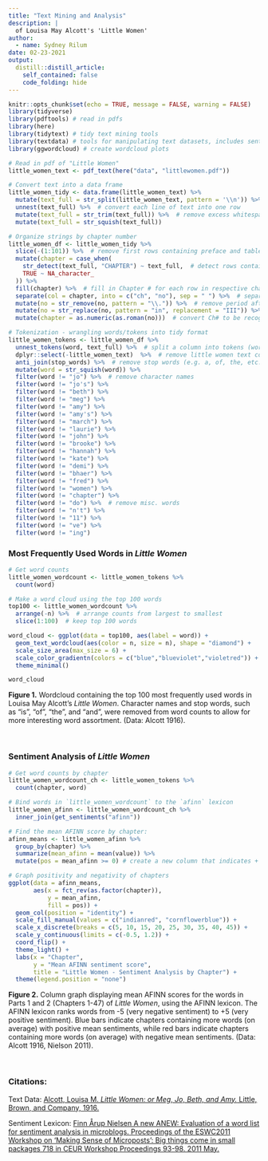 ```yaml
---
title: "Text Mining and Analysis"
description: |
  of Louisa May Alcott's 'Little Women'
author:
  - name: Sydney Rilum
date: 02-23-2021
output:
  distill::distill_article:
    self_contained: false
    code_folding: hide
---
```


```r
knitr::opts_chunk$set(echo = TRUE, message = FALSE, warning = FALSE)
library(tidyverse)
library(pdftools) # read in pdfs
library(here)
library(tidytext) # tidy text mining tools
library(textdata) # tools for manipulating text datasets, includes sentiment lexicons
library(ggwordcloud) # create wordcloud plots
```

```r
# Read in pdf of "Little Women"
little_women_text <- pdf_text(here("data", "littlewomen.pdf"))
```

```r
# Convert text into a data frame
little_women_tidy <- data.frame(little_women_text) %>%
  mutate(text_full = str_split(little_women_text, pattern = '\\n')) %>%  # break pages up into individual lines
  unnest(text_full) %>%  # convert each line of text into one row
  mutate(text_full = str_trim(text_full)) %>%  # remove excess whitespace
  mutate(text_full = str_squish(text_full))

# Organize strings by chapter number
little_women_df <- little_women_tidy %>% 
  slice(-(1:101)) %>%  # remove first rows containing preface and table of contents, start at Ch. 1
  mutate(chapter = case_when(
    str_detect(text_full, "CHAPTER") ~ text_full,  # detect rows containing the word "Chapter"
    TRUE ~ NA_character_
  )) %>% 
  fill(chapter) %>%  # fill in Chapter # for each row in respective chapter
  separate(col = chapter, into = c("ch", "no"), sep = " ") %>%  # separate Chapter and # into two columns
  mutate(no = str_remove(no, pattern = "\\.")) %>%  # remove period after each Chapter#
  mutate(no = str_replace(no, pattern = "in", replacement = "III")) %>%  # fix error (XVIII was being read in as XVin)
  mutate(chapter = as.numeric(as.roman(no)))  # convert Ch# to be recognized as roman numerals and numeric class
```

```r
# Tokenization - wrangling words/tokens into tidy format
little_women_tokens <- little_women_df %>% 
  unnest_tokens(word, text_full) %>%  # split a column into tokens (words) with one token per row
  dplyr::select(-little_women_text)  %>%  # remove little women text column
  anti_join(stop_words) %>%  # remove stop words (e.g. a, of, the, etc.)
  mutate(word = str_squish(word)) %>% 
  filter(word != "jo") %>%  # remove character names
  filter(word != "jo's") %>% 
  filter(word != "beth") %>% 
  filter(word != "meg") %>% 
  filter(word != "amy") %>% 
  filter(word != "amy's") %>% 
  filter(word != "march") %>% 
  filter(word != "laurie") %>% 
  filter(word != "john") %>% 
  filter(word != "brooke") %>% 
  filter(word != "hannah") %>% 
  filter(word != "kate") %>% 
  filter(word != "demi") %>% 
  filter(word != "bhaer") %>% 
  filter(word != "fred") %>% 
  filter(word != "women") %>% 
  filter(word != "chapter") %>% 
  filter(word != "do") %>%  # remove misc. words
  filter(word != "n't") %>% 
  filter(word != "11") %>% 
  filter(word != "ve") %>% 
  filter(word != "ing")
```

### Most Frequently Used Words in *Little Women*

```r
# Get word counts
little_women_wordcount <- little_women_tokens %>% 
  count(word)

# Make a word cloud using the top 100 words
top100 <- little_women_wordcount %>% 
  arrange(-n) %>%  # arrange counts from largest to smallest
  slice(1:100)  # keep top 100 words

word_cloud <- ggplot(data = top100, aes(label = word)) +
  geom_text_wordcloud(aes(color = n, size = n), shape = "diamond") +
  scale_size_area(max_size = 6) +
  scale_color_gradientn(colors = c("blue","blueviolet","violetred")) +
  theme_minimal()

word_cloud
```

**Figure 1.** Wordcloud containing the top 100 most frequently used words in Louisa May Alcott's *Little Women*. Character names and stop words, such as "is", "of", "the", and "and", were removed from word counts to allow for more interesting word assortment. (Data: Alcott 1916).

<br>

### Sentiment Analysis of *Little Women*

```r
# Get word counts by chapter
little_women_wordcount_ch <- little_women_tokens %>% 
  count(chapter, word)

# Bind words in `little_women_wordcount` to the `afinn` lexicon
little_women_afinn <- little_women_wordcount_ch %>% 
  inner_join(get_sentiments("afinn"))

# Find the mean AFINN score by chapter: 
afinn_means <- little_women_afinn %>% 
  group_by(chapter) %>% 
  summarize(mean_afinn = mean(value)) %>% 
  mutate(pos = mean_afinn >= 0) # create a new column that indicates + or - value

# Graph positivity and negativity of chapters
ggplot(data = afinn_means, 
       aes(x = fct_rev(as.factor(chapter)), 
           y = mean_afinn,
           fill = pos)) +
  geom_col(position = "identity") +
  scale_fill_manual(values = c("indianred", "cornflowerblue")) +
  scale_x_discrete(breaks = c(5, 10, 15, 20, 25, 30, 35, 40, 45)) +
  scale_y_continuous(limits = c(-0.5, 1.2)) +
  coord_flip() +
  theme_light() +
  labs(x = "Chapter",
       y = "Mean AFINN sentiment score",
       title = "Little Women - Sentiment Analysis by Chapter") +
  theme(legend.position = "none")
```

**Figure 2.** Column graph displaying mean AFINN scores for the words in Parts 1 and 2 (Chapters 1-47) of *Little Women*, using the AFINN lexicon. The AFINN lexicon ranks words from -5 (very negative sentiment) to +5 (very positive sentiment). Blue bars indicate chapters containing more words (on average) with positive mean sentiments, while red bars indicate chapters containing more words (on average) with negative mean sentiments. (Data: Alcott 1916, Nielson 2011).

<br>

### Citations:

Text Data: [Alcott, Louisa M. *Little Women: or Meg, Jo, Beth, and Amy.* Little, Brown, and Company, 1916.](https://archive.org/details/littlewomen00alcoiala/page/n7/mode/2up)

Sentiment Lexicon: [Finn Årup Nielsen A new ANEW: Evaluation of a word list for sentiment analysis in microblogs. Proceedings of the ESWC2011 Workshop on 'Making Sense of Microposts': Big things come in small packages 718 in CEUR Workshop Proceedings 93-98. 2011 May.](http://arxiv.org/abs/1103.2903.)
